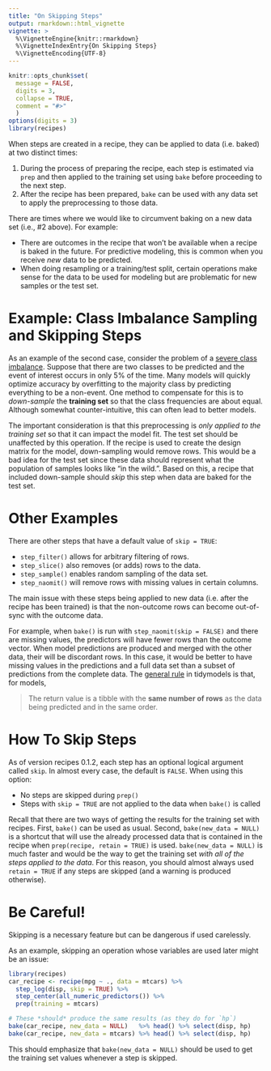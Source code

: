 ```yaml
---
title: "On Skipping Steps"
output: rmarkdown::html_vignette
vignette: >
  %\VignetteEngine{knitr::rmarkdown}
  %\VignetteIndexEntry{On Skipping Steps}
  %\VignetteEncoding{UTF-8}
---
```


```r
knitr::opts_chunk$set(
  message = FALSE,
  digits = 3,
  collapse = TRUE,
  comment = "#>"
  )
options(digits = 3)
library(recipes)
```

When steps are created in a recipe, they can be applied to data (i.e. baked) at two distinct times:

1. During the process of preparing the recipe, each step is estimated via `prep` and then applied to the training set using `bake` before proceeding to the next step. 
1. After the recipe has been prepared, `bake` can be used with any data set to apply the preprocessing to those data. 

There are times where we would like to circumvent baking on a new data set (i.e., #2 above). For example:

* There are outcomes in the recipe that won't be available when a recipe is baked in the future. For predictive modeling, this is common when you receive _new_ data to be predicted. 
* When doing resampling or a training/test split, certain operations make sense for the data to be used for modeling but are problematic for new samples or the test set. 

# Example: Class Imbalance Sampling and Skipping Steps

As an example of the second case, consider the problem of a [severe class imbalance](https://github.com/topepo/useR2016). Suppose that there are two classes to be predicted and the event of interest occurs in only 5% of the time. Many models will quickly optimize accuracy by overfitting to the majority class by predicting everything to be a non-event. One method to compensate for this is to _down-sample_ the **training set** so that the class frequencies are about equal. Although somewhat counter-intuitive, this can often lead to better models. 

The important consideration is that this preprocessing is _only applied to the training set_ so that it can impact the model fit. The test set should be unaffected by this operation. If the recipe is used to create the design matrix for the model, down-sampling would remove rows. This would be a bad idea for the test set since these data should represent what the population of samples looks like "in the wild.". Based on this, a recipe that included down-sample should _skip_ this step when data are baked for the test set. 

# Other Examples

There are other steps that have a default value of `skip = TRUE`: 

  * `step_filter()` allows for arbitrary filtering of rows. 
  * `step_slice()` also removes (or adds) rows to the data. 
  * `step_sample()` enables random sampling of the data set. 
  * `step_naomit()` will remove rows with missing values in certain columns. 
  
The main issue with these steps being applied to new data (i.e. after the recipe has been trained) is that the non-outcome rows can become out-of-sync with the outcome data. 

For example, when `bake()` is run with `step_naomit(skip = FALSE)` and there are missing values, the predictors will have fewer rows than the outcome vector. When model predictions are produced and merged with the other data, their will be discordant rows. In this case, it would be better to have missing values in the predictions and a full data set than a subset of predictions from the complete data. The [general rule](https://tidymodels.github.io/model-implementation-principles/model-predictions.html) in tidymodels is that, for models, 

> The return value is a tibble with the **same number of rows** as the data being predicted and in the same order.



# How To Skip Steps

As of version recipes 0.1.2, each step has an optional logical argument called `skip`. In almost every case, the default is `FALSE`. When using this option:

* No steps are skipped during `prep()`
* Steps with `skip = TRUE` are not applied to the data when `bake()` is called

Recall that there are two ways of getting the results for the training set with recipes. First, `bake()` can be used as usual. Second, `bake(new_data = NULL)` is a shortcut that will use the already processed data that is contained in the recipe when `prep(recipe, retain = TRUE)` is used. `bake(new_data = NULL)` is much faster and would be the way to get the training set _with all of the steps applied to the data_. For this reason, you should almost always used `retain = TRUE` if any steps are skipped (and a warning is produced otherwise). 

# Be Careful!

Skipping is a necessary feature but can be dangerous if used carelessly. 

As an example, skipping an operation whose variables are used later might be an issue:

```r
library(recipes)
car_recipe <- recipe(mpg ~ ., data = mtcars) %>%
  step_log(disp, skip = TRUE) %>%
  step_center(all_numeric_predictors()) %>%
  prep(training = mtcars)

# These *should* produce the same results (as they do for `hp`)
bake(car_recipe, new_data = NULL)   %>% head() %>% select(disp, hp)
bake(car_recipe, new_data = mtcars) %>% head() %>% select(disp, hp)
```

This should emphasize that `bake(new_data = NULL)` should be used to get the training set values whenever a step is skipped. 


